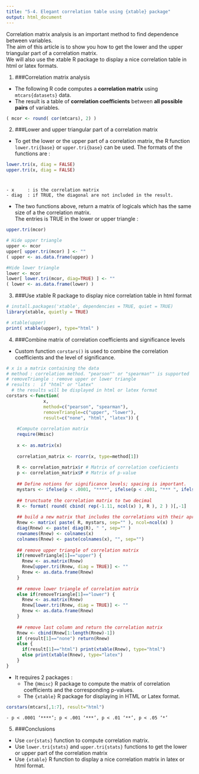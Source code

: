 ---
title: "5-4. Elegant correlation table using {xtable} package"
output: html_document
---

Correlation matrix analysis is an important method to find dependence between variables.  
The aim of this article is to show you how to get the lower and the upper triangular part of a correlation matrix.  
We will also use the xtable R package to display a nice correlation table in html or latex formats.

<!-- ![](images/correlation-matrix-visualization-xtable.png){width=600px} -->

(@) ###Correlation matrix analysis

+ The following R code computes a **correlation matrix** using `mtcars{datasets}` data.
+ The result is a table of **correlation coefficients** between **all possible pairs** of variables.

```{r code1, eval=TRUE, include=TRUE, echo=TRUE, message=FALSE, warning=FALSE}
( mcor <- round( cor(mtcars), 2) )
```


(@) ###Lower and upper triangular part of a correlation matrix

+ To get the lower or the upper part of a correlation matrix,
  the R function `lower.tri{base}` or `upper.tri{base}` can be used. The formats of the functions are :
  
```{r code2, eval=FALSE, include=TRUE, echo=TRUE, message=FALSE, warning=FALSE}
lower.tri(x, diag = FALSE)
upper.tri(x, diag = FALSE)
```

#
    - x     : is the correlation matrix
    - diag  : if TRUE, the diagonal are not included in the result.

+ The two functions above, return a matrix of logicals which has the same size of a the correlation matrix.  
  The entries is TRUE in the lower or upper triangle :
```{r code3, eval=TRUE, include=TRUE, echo=TRUE, message=FALSE, warning=FALSE}
upper.tri(mcor)

# Hide upper triangle
upper <- mcor
upper[ upper.tri(mcor) ] <- ""
( upper <- as.data.frame(upper) )

#Hide lower triangle
lower <- mcor
lower[ lower.tri(mcor, diag=TRUE) ] <- ""
( lower <- as.data.frame(lower) )
```

(@) ###Use xtable R package to display nice correlation table in html format

```{r code4, eval=TRUE, include=TRUE, echo=TRUE, message=TRUE, warning=FALSE}
# install.packages('xtable', dependencies = TRUE, quiet = TRUE)
library(xtable, quietly = TRUE)

# xtable(upper)
print( xtable(upper), type="html" )
```


(@) ###Combine matrix of correlation coefficients and significance levels

+ Custom function `corstars()` is used to combine the correlation coefficients and the level of significance.  
```{r code5, eval=TRUE, include=TRUE, echo=TRUE, message=FALSE, warning=FALSE}
# x is a matrix containing the data
# method : correlation method. "pearson"" or "spearman"" is supported
# removeTriangle : remove upper or lower triangle
# results :  if "html" or "latex"
  # the results will be displayed in html or latex format
corstars <-function(
              x,
              method=c("pearson", "spearman"),
              removeTriangle=c("upper", "lower"),
              result=c("none", "html", "latex")) {
  
    #Compute correlation matrix
    require(Hmisc)
  
    x <- as.matrix(x)
    
    correlation_matrix <- rcorr(x, type=method[1])
    
    R <- correlation_matrix$r # Matrix of correlation coeficients
    p <- correlation_matrix$P # Matrix of p-value 
    
    ## Define notions for significance levels; spacing is important.
    mystars <- ifelse(p < .0001, "****", ifelse(p < .001, "*** ", ifelse(p < .01, "**  ", ifelse(p < .05, "*   ", "    "))))
    
    ## trunctuate the correlation matrix to two decimal
    R <- format( round( cbind( rep(-1.11, ncol(x) ), R ), 2 ) )[,-1]
    
    ## build a new matrix that includes the correlations with their apropriate stars
    Rnew <- matrix( paste( R, mystars, sep="" ), ncol=ncol(x) )
    diag(Rnew) <- paste( diag(R), " ", sep="" )
    rownames(Rnew) <- colnames(x)
    colnames(Rnew) <- paste(colnames(x), "", sep="")
    
    ## remove upper triangle of correlation matrix
    if(removeTriangle[1]=="upper") {
      Rnew <- as.matrix(Rnew)
      Rnew[upper.tri(Rnew, diag = TRUE)] <- ""
      Rnew <- as.data.frame(Rnew)
    }
    
    ## remove lower triangle of correlation matrix
    else if(removeTriangle[1]=="lower") {
      Rnew <- as.matrix(Rnew)
      Rnew[lower.tri(Rnew, diag = TRUE)] <- ""
      Rnew <- as.data.frame(Rnew)
    }
    
    ## remove last column and return the correlation matrix
    Rnew <- cbind(Rnew[1:length(Rnew)-1])
    if (result[1]=="none") return(Rnew)
    else {
      if(result[1]=="html") print(xtable(Rnew), type="html")
      else print(xtable(Rnew), type="latex") 
    }
}
```

+ It requires 2 packages :
    - The `{Hmisc}` R package to compute the matrix of correlation coefficients and the corresponding p-values.
    - The `{xtable}` R package for displaying in HTML or Latex format.
    
```{r code6, eval=TRUE, include=TRUE, echo=TRUE, message=FALSE, warning=FALSE}
corstars(mtcars[,1:7], result="html")
```
    - p < .0001 ‘****’; p < .001 ‘***’, p < .01 ‘**’, p < .05 ‘*’


(@) ###Conclusions

+ Use `cor{stats}` function to compute correlation matrix.
+ Use `lower.tri{stats}` and `upper.tri{stats}` functions to get the lower or upper part of the correlation matrix
+ Use `{xtable}` R function to display a nice correlation matrix in latex or html format.
